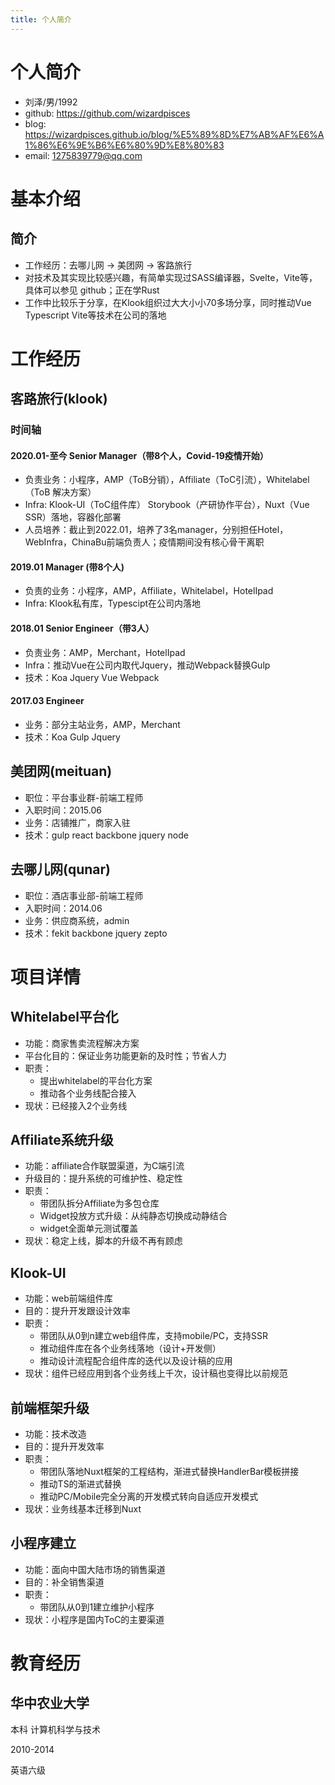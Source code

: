 ```yaml
---
title: 个人简介
---
```

# 个人简介
* 刘泽/男/1992
* github: https://github.com/wizardpisces
* blog: https://wizardpisces.github.io/blog/%E5%89%8D%E7%AB%AF%E6%A1%86%E6%9E%B6%E6%80%9D%E8%80%83
* email: 1275839779@qq.com

# 基本介绍

## 简介
* 工作经历：去哪儿网 -> 美团网 -> 客路旅行
* 对技术及其实现比较感兴趣，有简单实现过SASS编译器，Svelte，Vite等，具体可以参见 github；正在学Rust
* 工作中比较乐于分享，在Klook组织过大大小小70多场分享，同时推动Vue Typescript Vite等技术在公司的落地

# 工作经历
## 客路旅行(klook) 
### 时间轴
#### 2020.01-至今 Senior Manager（带8个人，Covid-19疫情开始）
* 负责业务：小程序，AMP（ToB分销），Affiliate（ToC引流），Whitelabel（ToB 解决方案）
* Infra: Klook-UI（ToC组件库） Storybook（产研协作平台），Nuxt（Vue SSR）落地，容器化部署
* 人员培养：截止到2022.01，培养了3名manager，分别担任Hotel，WebInfra，ChinaBu前端负责人；疫情期间没有核心骨干离职

#### 2019.01 Manager (带8个人)
* 负责的业务：小程序，AMP，Affiliate，Whitelabel，HotelIpad
* Infra: Klook私有库，Typescipt在公司内落地

#### 2018.01 Senior Engineer（带3人）
* 负责业务：AMP，Merchant，HotelIpad
* Infra：推动Vue在公司内取代Jquery，推动Webpack替换Gulp
* 技术：Koa Jquery Vue Webpack

#### 2017.03 Engineer
* 业务：部分主站业务，AMP，Merchant
* 技术：Koa Gulp Jquery

## 美团网(meituan) 
* 职位：平台事业群-前端工程师
* 入职时间：2015.06
* 业务：店铺推广，商家入驻
* 技术：gulp react backbone jquery node

## 去哪儿网(qunar) 
* 职位：酒店事业部-前端工程师
* 入职时间：2014.06
* 业务：供应商系统，admin
* 技术：fekit backbone jquery zepto

# 项目详情
## Whitelabel平台化
* 功能：商家售卖流程解决方案
* 平台化目的：保证业务功能更新的及时性；节省人力
* 职责：
    * 提出whitelabel的平台化方案
    * 推动各个业务线配合接入
* 现状：已经接入2个业务线

## Affiliate系统升级
* 功能：affiliate合作联盟渠道，为C端引流
* 升级目的：提升系统的可维护性、稳定性
* 职责：
    * 带团队拆分Affiliate为多包仓库
    * Widget投放方式升级：从纯静态切换成动静结合
    * widget全面单元测试覆盖
* 现状：稳定上线，脚本的升级不再有顾虑
## Klook-UI
* 功能：web前端组件库
* 目的：提升开发跟设计效率
* 职责：
    * 带团队从0到n建立web组件库，支持mobile/PC，支持SSR
    * 推动组件库在各个业务线落地（设计+开发侧）
    * 推动设计流程配合组件库的迭代以及设计稿的应用
* 现状：组件已经应用到各个业务线上千次，设计稿也变得比以前规范

## 前端框架升级
* 功能：技术改造
* 目的：提升开发效率
* 职责：
    * 带团队落地Nuxt框架的工程结构，渐进式替换HandlerBar模板拼接
    * 推动TS的渐进式替换
    * 推动PC/Mobile完全分离的开发模式转向自适应开发模式
* 现状：业务线基本迁移到Nuxt

## 小程序建立
* 功能：面向中国大陆市场的销售渠道
* 目的：补全销售渠道
* 职责：
    * 带团队从0到1建立维护小程序
* 现状：小程序是国内ToC的主要渠道

# 教育经历
## 华中农业大学
本科 计算机科学与技术

2010-2014

英语六级
